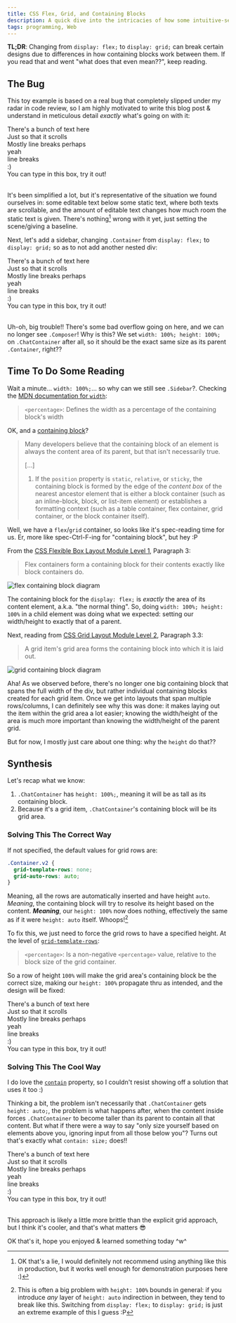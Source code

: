 ```yaml
---
title: CSS Flex, Grid, and Containing Blocks
description: A quick dive into the intricacies of how some intuitive-seeming CSS features _actually_ work, in order to build a better mental model when building designs that use them.
tags: programming, Web
---
```



**TL;DR**: Changing from `display: flex;` to `display: grid;` can break certain designs due to differences in how containing blocks work between them. If you read that and went "what does that even mean??", keep reading.

## The Bug

This toy example is based on a real bug that completely slipped under my radar in code review, so I am highly motivated to write this blog post & understand in meticulous detail _exactly_ what's going on with it:

<RawSnippet>
  <style>
    {`
  .Container {
    border: solid black 2px;
    padding: 8px;
    contain: strict;
    height: 200px;
    display: flex;
    flex-direction: column;
  }
  .ChatContainer {
    width: 100%;
    height: 100%;
    display: flex;
    flex-direction: column;
    gap: 8px;
  }
  .Chats {
    background: lightgray;
    flex: 1 1 200px;
    min-height: 1lh;
    overflow-y: auto;
    display: flex;
    flex-direction: column;
  }
  .Composer {
    border: dashed grey 1px;
    padding: 4px;
    max-height: 200px;
    overflow-y: auto;
  }
`}
  </style>
  <div class="Container">
    <div class="ChatContainer">
      <div class="Chats">
        There's a bunch of text here
        <br />
        Just so that it scrolls
        <br />
        Mostly line breaks perhaps
        <br />
        yeah
        <br />
        line breaks
        <br />
        :)
      </div>
      <div class="Composer" contenteditable>
        You can type in this box, try it out!
      </div>
    </div>
  </div>
</RawSnippet>
<br />

It's been simplified a lot, but it's representative of the situation we found ourselves in: some editable text below some static text, where both texts are scrollable, and the amount of editable text changes how much room the static text is given. There's nothing[^1] wrong with it yet, just setting the scene/giving a baseline.

Next, let's add a sidebar, changing `.Container` from `display: flex;` to `display: grid;` so as to not add another nested div:

<RawSnippet>
  <style>
    {`
  .Container.v2 {
    display: grid;
    grid-template-columns: 1fr 100px;
    gap: 8px;
  }
  .Sidebar {
    background: orange;
  }
`}
  </style>
</RawSnippet>

<div class="Container v2">
  <div class="ChatContainer">
    <div class="Chats">
      There's a bunch of text here
      <br />
      Just so that it scrolls
      <br />
      Mostly line breaks perhaps
      <br />
      yeah
      <br />
      line breaks
      <br />
      :)
    </div>
    <div class="Composer" contenteditable>
      You can type in this box, try it out!
    </div>
  </div>
  <div class="Sidebar"></div>
</div>
<br />

Uh-oh, big trouble!! There's some bad overflow going on here, and we can no longer see `.Composer`! Why is this? We set `width: 100%; height: 100%;` on `.ChatContainer` after all, so it should be the exact same size as its parent `.Container`, right??

## Time To Do Some Reading

Wait a minute... `width: 100%;`... so why can we still see `.Sidebar`?. Checking the [MDN documentation for `width`](https://developer.mozilla.org/en-US/docs/Web/CSS/width):

> `<percentage>`: Defines the width as a percentage of the containing block's width

OK, and a [containing block](https://developer.mozilla.org/en-US/docs/Web/CSS/CSS_display/Containing_block)?

> Many developers believe that the containing block of an element is always the content area of its parent, but that isn't necessarily true.
>
> [...]
>
> 1. If the `position` property is `static`, `relative`, or `sticky`, the containing block is formed by the edge of the _content box_ of the nearest ancestor element that is either a block container (such as an inline-block, block, or list-item element) or establishes a formatting context (such as a table container, flex container, grid container, or the block container itself).

Well, we have a `flex`/`grid` container, so looks like it's spec-reading time for us. Er, more like spec-Ctrl-F-ing for "containing block", but hey :P

From the [CSS Flexible Box Layout Module Level 1](https://drafts.csswg.org/css-flexbox/), Paragraph 3:

> Flex containers form a containing block for their contents exactly like block containers do.

![flex containing block diagram](https://static.duvallj.pw/2025-06-20/flex-containing-block.png)

The containing block for the `display: flex;` is _exactly_ the area of its content element, a.k.a. "the normal thing". So, doing `width: 100%; height: 100%` in a child element was doing what we expected: setting our width/height to exactly that of a parent.

Next, reading from [CSS Grid Layout Module Level 2](https://drafts.csswg.org/css-grid/), Paragraph 3.3:

> A grid item's grid area forms the containing block into which it is laid out.

![grid containing block diagram](https://static.duvallj.pw/2025-06-20/grid-containing-blocks.png)

Aha! As we observed before, there's no longer one big containing block that spans the full width of the div, but rather individual containing blocks created for each grid item. Once we get into layouts that span multiple rows/columns, I can definitely see why this was done: it makes laying out the item within the grid area a lot easier; knowing the width/height of the area is much more important than knowing the width/height of the parent grid.

But for now, I mostly just care about one thing: why the `height` do that??

## Synthesis

Let's recap what we know:

1. `.ChatContainer` has `height: 100%;`, meaning it will be as tall as its containing block.
2. Because it's a grid item, `.ChatContainer`'s containing block will be its grid area.

### Solving This The Correct Way

If not specified, the default values for grid rows are:

```css
.Container.v2 {
  grid-template-rows: none;
  grid-auto-rows: auto;
}
```

Meaning, all the rows are automatically inserted and have height `auto`. _Meaning_, the containing block will try to resolve its height based on the content. _**Meaning**_, our `height: 100%` now does nothing, effectively the same as if it were `height: auto` itself. Whoops![^2]

To fix this, we just need to force the grid rows to have a specified height. At the level of [`grid-template-rows`](https://developer.mozilla.org/en-US/docs/Web/CSS/grid-template-rows):

> `<percentage>`: Is a non-negative `<percentage>` value, relative to the block size of the grid container.

So a row of height `100%` will make the grid area's containing block be the correct size, making our `height: 100%` propagate thru as intended, and the design will be fixed:

<RawSnippet>
  <style>
    {`
  .Container.v3 {
    display: grid;
    grid-template-columns: 1fr 100px;
    grid-template-rows: 100%;
    gap: 8px;
  }
`}
  </style>
</RawSnippet>

<div class="Container v3">
  <div class="ChatContainer">
    <div class="Chats">
      There's a bunch of text here
      <br />
      Just so that it scrolls
      <br />
      Mostly line breaks perhaps
      <br />
      yeah
      <br />
      line breaks
      <br />
      :)
    </div>
    <div class="Composer" contenteditable>
      You can type in this box, try it out!
    </div>
  </div>
  <div class="Sidebar"></div>
</div>

### Solving This The Cool Way

I do love the [`contain`](https://developer.mozilla.org/en-US/docs/Web/CSS/contain) property, so I couldn't resist showing off a solution that uses it too :)

Thinking a bit, the problem isn't necessarily that `.ChatContainer` gets `height: auto;`, the problem is what happens after, when the content inside forces `.ChatContainer` to become taller than its parent to contain all that content. But what if there were a way to say "only size yourself based on elements above you, ignoring input from all those below you"? Turns out that's exactly what `contain: size;` does!!

<RawSnippet>
  <style>
    {`
  .ChatContainer.v4 {
    width: auto;
    height: auto;
    contain: size;
  }
`}
  </style>
  <div class="Container v2">
    <div class="ChatContainer v4">
      <div class="Chats">
        There's a bunch of text here
        <br />
        Just so that it scrolls
        <br />
        Mostly line breaks perhaps
        <br />
        yeah
        <br />
        line breaks
        <br />
        :)
      </div>
      <div class="Composer" contenteditable>
        You can type in this box, try it out!
      </div>
    </div>
    <div class="Sidebar"></div>
  </div>
</RawSnippet>
<br />

This approach is likely a little more brittle than the explicit grid approach, but I think it's cooler, and that's what matters 😎

OK that's it, hope you enjoyed & learned something today ^w^

[^1]: OK that's a lie, I would definitely not recommend using anything like this in production, but it works well enough for demonstration purposes here :)

[^2]: This is often a big problem with `height: 100%` bounds in general: if you introduce _any_ layer of `height: auto` indirection in between, they tend to break like this. Switching from `display: flex;` to `display: grid;` is just an extreme example of this I guess :P
